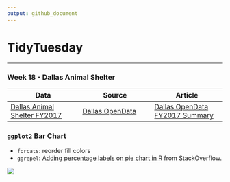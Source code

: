 ```yaml
---
output: github_document
---
```

# TidyTuesday  

***  
### Week 18 - Dallas Animal Shelter        
|	Data| Source |Article |
|----|----|----|
| [Dallas Animal Shelter FY2017](https://github.com/rfordatascience/tidytuesday/blob/master/data/week18_dallas_animals.xlsx) | [Dallas OpenData](https://www.dallasopendata.com/City-Services/FY-2017-Dallas-Animal-Shelter-Data/sjyj-ydcj) | [Dallas OpenData FY2017 Summary](https://www.dallasopendata.com/stories/s/FY-2017-Dallas-Animal-Descriptive-Analysis/upeh-b6mt) |  

### `ggplot2` Bar Chart  
* `forcats`: reorder fill colors  
* `ggrepel`: [Adding percentage labels on pie chart in R](https://stackoverflow.com/a/41340766/9421451) from StackOverflow. 

![](https://raw.githubusercontent.com/ChuliangXiao/tidytuesday/master/Week18/pie.png)